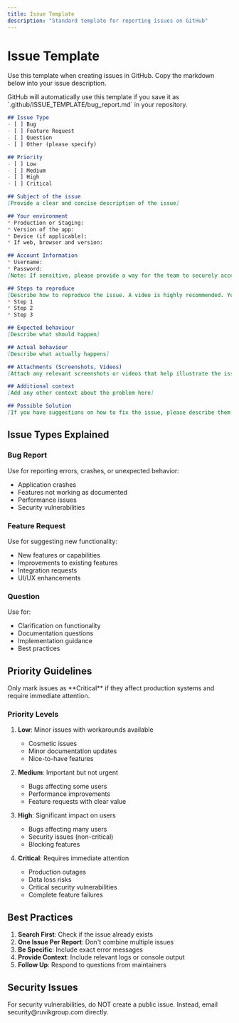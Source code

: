 ```yaml
---
title: Issue Template
description: "Standard template for reporting issues on GitHub"
---
```


# Issue Template

Use this template when creating issues in GitHub. Copy the markdown below into your issue description.

<Note>
  GitHub will automatically use this template if you save it as `.github/ISSUE_TEMPLATE/bug_report.md` in your repository.
</Note>

```markdown
## Issue Type
- [ ] Bug
- [ ] Feature Request
- [ ] Question
- [ ] Other (please specify)

## Priority
- [ ] Low
- [ ] Medium
- [ ] High
- [ ] Critical

## Subject of the issue
[Provide a clear and concise description of the issue]

## Your environment
* Production or Staging: 
* Version of the app: 
* Device (if applicable): 
* If web, browser and version: 

## Account Information
* Username: 
* Password: 
[Note: If sensitive, please provide a way for the team to securely access this information]

## Steps to reproduce
[Describe how to reproduce the issue. A video is highly recommended. You can also use bullet points:]
* Step 1
* Step 2
* Step 3

## Expected behaviour
[Describe what should happen]

## Actual behaviour
[Describe what actually happens]

## Attachments (Screenshots, Videos)
[Attach any relevant screenshots or videos that help illustrate the issue]

## Additional context
[Add any other context about the problem here]

## Possible Solution
[If you have suggestions on how to fix the issue, please describe them here]
```

## Issue Types Explained

### Bug Report
Use for reporting errors, crashes, or unexpected behavior:
- Application crashes
- Features not working as documented
- Performance issues
- Security vulnerabilities

### Feature Request
Use for suggesting new functionality:
- New features or capabilities
- Improvements to existing features
- Integration requests
- UI/UX enhancements

### Question
Use for:
- Clarification on functionality
- Documentation questions
- Implementation guidance
- Best practices

## Priority Guidelines

<Warning>
  Only mark issues as **Critical** if they affect production systems and require immediate attention.
</Warning>

### Priority Levels

1. **Low**: Minor issues with workarounds available
   - Cosmetic issues
   - Minor documentation updates
   - Nice-to-have features

2. **Medium**: Important but not urgent
   - Bugs affecting some users
   - Performance improvements
   - Feature requests with clear value

3. **High**: Significant impact on users
   - Bugs affecting many users
   - Security issues (non-critical)
   - Blocking features

4. **Critical**: Requires immediate attention
   - Production outages
   - Data loss risks
   - Critical security vulnerabilities
   - Complete feature failures

## Best Practices

1. **Search First**: Check if the issue already exists
2. **One Issue Per Report**: Don't combine multiple issues
3. **Be Specific**: Include exact error messages
4. **Provide Context**: Include relevant logs or console output
5. **Follow Up**: Respond to questions from maintainers

## Security Issues

<Warning>
  For security vulnerabilities, do NOT create a public issue. Instead, email security@ruvikgroup.com directly.
</Warning>
